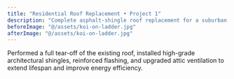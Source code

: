 ```yaml
---
title: "Residential Roof Replacement • Project 1"
description: "Complete asphalt-shingle roof replacement for a suburban home in Monmouth County, NJ."
beforeImage: "@/assets/koi-on-ladder.jpg"
afterImage: "@/assets/koi-on-ladder.jpg"
---
```

Performed a full tear-off of the existing roof, installed high-grade architectural shingles, reinforced flashing, and upgraded attic ventilation to extend lifespan and improve energy efficiency.